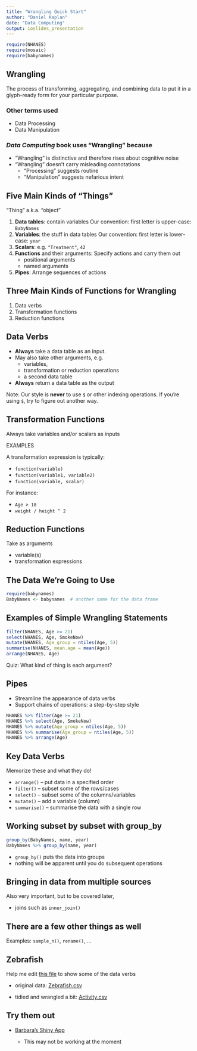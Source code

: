```yaml
---
title: "Wrangling Quick Start"
author: "Daniel Kaplan"
date: "Data Computing"
output: ioslides_presentation
---
```


```r
require(NHANES)
require(mosaic)
require(babynames)
```


## Wrangling

The process of transforming, aggregating, and combining data to put it in a glyph-ready form for your particular purpose.

### Other terms used

* Data Processing
* Data Manipulation

### *Data Computing* book uses "Wrangling" because

* "Wrangling" is distinctive and therefore rises about cognitive noise
* "Wrangling" doesn't carry misleading connotations 
    * "Processing" suggests routine
    * "Manipulation" suggests nefarious intent
    
## Five Main Kinds of "Things"

"Thing" a.k.a. "object"

1. **Data tables**: contain variables 
    Our convention: first letter is upper-case: `BabyNames`
#. **Variables**: the stuff in data tables
    Our convention: first letter is lower-case: `year`
#. **Scalars**: e.g. `"Treatment"`, `42`
#. **Functions** and their arguments: Specify actions and carry them out
    - positional arguments
    - named arguments
#. **Pipes**: Arrange sequences of actions

## Three Main Kinds of Functions for Wrangling

1. Data verbs
2. Transformation functions
3. Reduction functions

## Data Verbs

- **Always** take a data table as an input.
- May also take other arguments, e.g. 
    * variables, 
    * transformation or reduction operations
    * a second data table
- **Always** return a data table as the output

Note: Our style is **never** to use `$` or other indexing operations.  If you're using `$`, try to figure out another way.

## Transformation Functions

Always take variables and/or scalars as inputs

EXAMPLES 

A transformation expression is typically:

- `function(variable)`
- `function(variable1, variable2)`
- `function(variable, scalar)`

For instance:

- `Age > 18`
- `weight / height ^ 2`

## Reduction Functions

Take as arguments

* variable(s)
* transformation expressions

## The Data We're Going to Use

```r
require(babynames)
BabyNames <- babynames  # another name for the data frame
```

## Examples of Simple Wrangling Statements

```r
filter(NHANES, Age >= 21)
select(NHANES, Age, SmokeNow)
mutate(NHANES, Age_group = ntiles(Age, 5))
summarise(NHANES, mean.age = mean(Age))
arrange(NHANES, Age)
```

Quiz: What kind of thing is each argument?

## Pipes

* Streamline the appearance of data verbs
* Support chains of operations: a step-by-step style

```r
NHANES %>% filter(Age >= 21)
NHANES %>% select(Age, SmokeNow)
NHANES %>% mutate(Age_group = ntiles(Age, 5))
NHANES %>% summarise(Age_group = ntiles(Age, 5))
NHANES %>% arrange(Age)
```

## Key Data Verbs

Memorize these and what they do! 

* `arrange()` -- put data in a specified order
* `filter()`  -- subset some of the rows/cases
* `select()`  -- subset some of the columns/variables
* `mutate()`  -- add a variable (column)
* `summarise()` -- summarise the data with a single row

## Working subset by subset with group_by

```r
group_by(BabyNames, name, year)
BabyNames %>% group_by(name, year)
```

* `group_by()` puts the data into groups
* nothing will be apparent until you do subsequent operations

## Bringing in data from multiple sources

Also very important, but to be covered later, 

* joins such as `inner_join()`

## There are a few other things as well

Examples: `sample_n()`, `rename()`, ...

## Zebrafish

Help me edit [this file](ZebrafishRmd.html)
to show some of the data verbs 

 * original data: [Zebrafish.csv](Zebrafish.csv)

 * tidied and wrangled a bit: [Activity.csv](Activity.csv)

## Try them out

* [Barbara's Shiny App](http://rstudio.calvin.edu:3838/rpruim/dataOps/)

    * This may not be working at the moment

